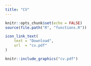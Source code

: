 ```yaml
---
title: "CV"
---
```


```r
knitr::opts_chunk$set(echo = FALSE)
source(file.path("R", "functions.R"))
```

``` r

icon_link_text(
    text = "Download",
    url  = "cv.pdf"
)

```

\newline
```r
knitr::include_graphics("cv.pdf")
```